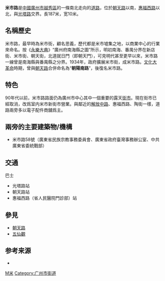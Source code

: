 {{No footnotes|time=2010-08-05T07:07:45+00:00 }}
'''米市路'''是[[中國|中國]][[廣州市|廣州市]][[越秀區|越秀區]]的一條南北走向的[[道路|道路]]，位於[[朝天路|朝天路]]以南，[[惠福路|惠福西路]]以北，與[[光塔路|光塔路]]交界。長187米，宽10米。

==名稱歷史==
米市路，最早時為米市街，顧名思義，歷代都是米市墟集之地，以商業中心的行業來命名。按《[[永樂大典|永樂大典]]》“廣州府南海縣之圖”所示，明初南海、番禺分界在新店街、米市街、朝天街，北道就日門（即朝天門），可見明代甚至更早以來，米市路一線曾是南海縣與番禺縣之分界。1934年，政府擴展米市街，成米市路。[[文化大革命|文化大革命]]時期，曾與[[朝天路|朝天路]]合併命名為“'''朝陽南路'''”，後復名米市路。

==特色==
90年代以前，米市路路面仍為廣州市中心其中一個重要的露天[[街市|街市]]。現在街市已經取消，改爲室内米市新街市營業。與鄰近的[[解放路_(廣州市)|解放中路]]、惠福西路、陶街一樣，道路兩旁多以電子配件商舖爲主。

==兩旁的主要建築物/機構==
*米市路58號（廣東省民族宗教事務委員會、廣東省政府臺灣事務辦公室、中共廣東省委統戰部）

==交通==
巴士
*光塔路站
*朝天路站
*惠福西路（省人民醫院門診部）站

==參見==
*[[朝天路|朝天路]]
*[[五仙觀|五仙觀]]

==参考来源==
*{{cite book | title = 《广州西关风华·西关地名掌故》| author =广州市荔湾区地方志编纂委员会办公室 | publisher = 广东省地图出版社 | year = 1997 | isbn = 978-7-805-22440-4}}


[[Category:越秀区|M米]]

[[Category:广州市街道|Category:广州市街道]]
{{GZ-stub}}